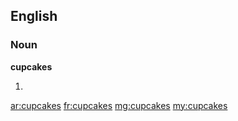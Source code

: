 ==English==

===Noun===
'''cupcakes'''

# {{plural of|[[cupcake]]}}

[[ar:cupcakes]]
[[fr:cupcakes]]
[[mg:cupcakes]]
[[my:cupcakes]]